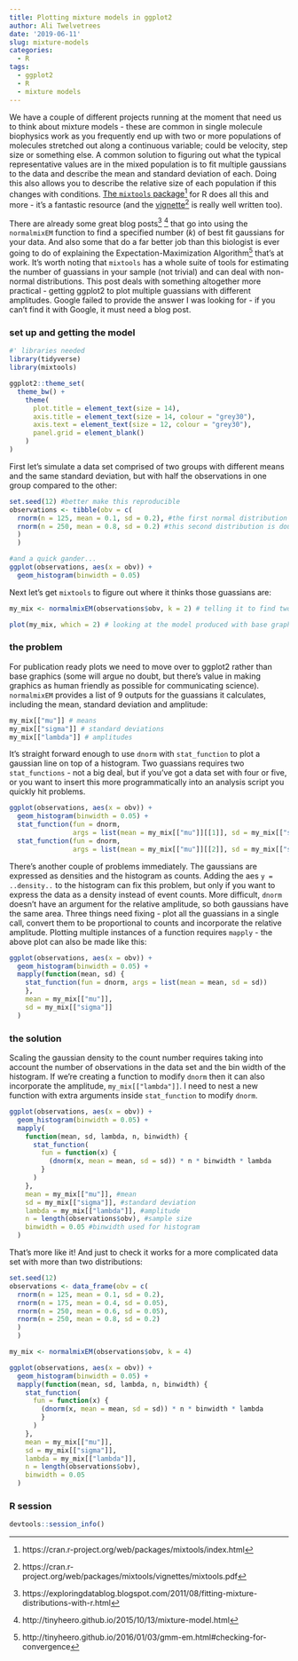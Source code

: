 ```yaml
---
title: Plotting mixture models in ggplot2
author: Ali Twelvetrees
date: '2019-06-11'
slug: mixture-models
categories:
  - R
tags:
  - ggplot2
  - R
  - mixture models
---
```



We have a couple of different projects running at the moment that need us to
think about mixture models - these are common in single molecule biophysics work
as you frequently end up with two or more populations of molecules stretched out
along a continuous variable; could be velocity, step size or something else. A
common solution to figuring out what the typical representative values are in
the mixed population is to fit multiple gaussians to the data and describe the
mean and standard deviation of each. Doing this also allows you to describe the
relative size of each population if this changes with conditions. [The `mixtools`
package](https://cran.r-project.org/web/packages/mixtools/index.html)[^1] for R
does all this and more - it's a fantastic resource (and the
[vignette](https://cran.r-project.org/web/packages/mixtools/vignettes/mixtools.pdf)[^2]
is really well written too).


[^1]: https://cran.r-project.org/web/packages/mixtools/index.html
[^2]: https://cran.r-project.org/web/packages/mixtools/vignettes/mixtools.pdf


There are already some great blog posts[^3] [^4] that go into using the
`normalmixEM` function to find a specified number (*k*) of best fit gaussians
for your data. And also some that do a far better job than this biologist is
ever going to do of explaining the Expectation-Maximization Algorithm[^5] that's
at work. It's worth noting that `mixtools` has a whole suite of tools for
estimating the number of guassians in your sample (not trivial) and can deal
with non-normal distributions. This post deals with something altogether more
practical - getting ggplot2 to plot multiple guassians with different
amplitudes. Google failed to provide the answer I was looking for - if you can't
find it with Google, it must need a blog post.

[^3]: https://exploringdatablog.blogspot.com/2011/08/fitting-mixture-distributions-with-r.html
[^4]: http://tinyheero.github.io/2015/10/13/mixture-model.html
[^5]: http://tinyheero.github.io/2016/01/03/gmm-em.html#checking-for-convergence

### set up and getting the model

```r
#' libraries needed
library(tidyverse)
library(mixtools)

ggplot2::theme_set(
  theme_bw() +
    theme(
      plot.title = element_text(size = 14),
      axis.title = element_text(size = 14, colour = "grey30"),
      axis.text = element_text(size = 12, colour = "grey30"),
      panel.grid = element_blank()
    )
)
```

First let's simulate a data set comprised of two groups with different means and
the same standard deviation, but with half the observations in one group
compared to the other:


```r
set.seed(12) #better make this reproducible
observations <- tibble(obv = c(
  rnorm(n = 125, mean = 0.1, sd = 0.2), #the first normal distribution
  rnorm(n = 250, mean = 0.8, sd = 0.2) #this second distribution is double the size of the first
  )
  )

#and a quick gander...
ggplot(observations, aes(x = obv)) + 
  geom_histogram(binwidth = 0.05)
```

Next let's get `mixtools` to figure out where it thinks those guassians are:
  
```r
my_mix <- normalmixEM(observations$obv, k = 2) # telling it to find two gaussians in the observations

plot(my_mix, which = 2) # looking at the model produced with base graphics
```

### the problem

For publication ready plots we need to move over to ggplot2 rather than base
graphics (some will argue no doubt, but there's value in making graphics as
human friendly as possible for communicating science).
`normalmixEM` provides a list of 9 outputs for the guassians it calculates,
including the mean, standard deviation and amplitude:
```r
my_mix[["mu"]] # means
my_mix[["sigma"]] # standard deviations
my_mix[["lambda"]] # amplitudes
```

It's straight forward enough to use `dnorm` with `stat_function` to plot a
gaussian line on top of a histogram. Two guassians requires two `stat_functions`
- not a big deal, but if you've got a data set with four or five, or you want to
insert this more programmatically into an analysis script you quickly hit
problems.
```r
ggplot(observations, aes(x = obv)) + 
  geom_histogram(binwidth = 0.05) +
  stat_function(fun = dnorm, 
                args = list(mean = my_mix[["mu"]][[1]], sd = my_mix[["sigma"]][[1]])) +
  stat_function(fun = dnorm, 
                args = list(mean = my_mix[["mu"]][[2]], sd = my_mix[["sigma"]][[2]]))
```

There's another couple of problems immediately. The gaussians are expressed as
densities and the histogram as counts. Adding the aes `y = ..density..` to the
histogram can fix this problem, but only if you want to express the data as a
density instead of event counts. More difficult, `dnorm` doesn't have an
argument for the relative amplitude, so both gaussians have the same area. Three
things need fixing - plot all the guassians in a single call, convert them to be
proportional to counts and incorporate the relative amplitude. Plotting multiple
instances of a function requires `mapply` - the above plot can also be made like
this:
```r
ggplot(observations, aes(x = obv)) + 
  geom_histogram(binwidth = 0.05) +
  mapply(function(mean, sd) {
    stat_function(fun = dnorm, args = list(mean = mean, sd = sd))
    },
    mean = my_mix[["mu"]], 
    sd = my_mix[["sigma"]]
  )
```

### the solution

Scaling the gaussian density to the count number requires taking into account
the number of observations in the data set and the bin width of the histogram.
If we're creating a function to modify `dnorm` then it can also incorporate the
amplitude, `my_mix[["lambda"]]`.  I need to nest a new function with extra
arguments inside `stat_function` to modify `dnorm`.
```r
ggplot(observations, aes(x = obv)) +
  geom_histogram(binwidth = 0.05) +
  mapply(
    function(mean, sd, lambda, n, binwidth) {
      stat_function(
        fun = function(x) {
          (dnorm(x, mean = mean, sd = sd)) * n * binwidth * lambda
        }
      )
    },
    mean = my_mix[["mu"]], #mean
    sd = my_mix[["sigma"]], #standard deviation
    lambda = my_mix[["lambda"]], #amplitude
    n = length(observations$obv), #sample size
    binwidth = 0.05 #binwidth used for histogram
  )
```
          
That's more like it! And just to check it works for a more complicated data set
with more than two distributions:
```r
set.seed(12)
observations <- data_frame(obv = c(
  rnorm(n = 125, mean = 0.1, sd = 0.2),
  rnorm(n = 175, mean = 0.4, sd = 0.05),
  rnorm(n = 250, mean = 0.6, sd = 0.05),
  rnorm(n = 250, mean = 0.8, sd = 0.2)
  )
  )

my_mix <- normalmixEM(observations$obv, k = 4)

ggplot(observations, aes(x = obv)) + 
  geom_histogram(binwidth = 0.05) +
  mapply(function(mean, sd, lambda, n, binwidth) {
    stat_function(
      fun = function(x) {
        (dnorm(x, mean = mean, sd = sd)) * n * binwidth * lambda
        }
      )
    },
    mean = my_mix[["mu"]], 
    sd = my_mix[["sigma"]],
    lambda = my_mix[["lambda"]],
    n = length(observations$obv),
    binwidth = 0.05
  )
```

### R session

```r
devtools::session_info()
```

